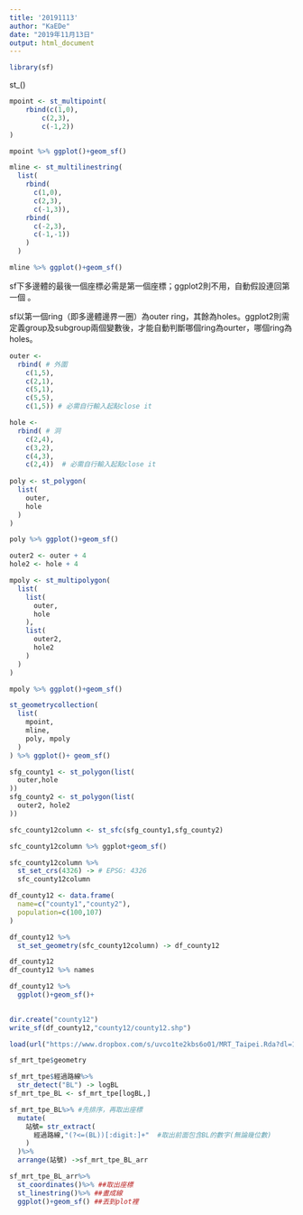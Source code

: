 ```yaml
---
title: '20191113'
author: "KaEDe"
date: "2019年11月13日"
output: html_document
---
```



```r
library(sf)
```

st_<geometry type>(<geometry record>)

```r
mpoint <- st_multipoint(
    rbind(c(1,0),
        c(2,3),
        c(-1,2))
)

mpoint %>% ggplot()+geom_sf()
```


```r
mline <- st_multilinestring(
  list(
    rbind(
      c(1,0),
      c(2,3),
      c(-1,3)),
    rbind(
      c(-2,3),
      c(-1,-1))
    )
  )

mline %>% ggplot()+geom_sf()
```
sf下多邊體的最後一個座標必需是第一個座標；ggplot2則不用，自動假設連回第一個 。

sf以第一個ring（即多邊體邊界一圈）為outer ring，其餘為holes。ggplot2則需定義group及subgroup兩個變數後，才能自動判斷哪個ring為ourter，哪個ring為holes。
```r
outer <-     
  rbind( # 外圍
    c(1,5),
    c(2,1),
    c(5,1),
    c(5,5),
    c(1,5)) # 必需自行輸入起點close it

hole <-
  rbind( # 洞
    c(2,4),
    c(3,2),
    c(4,3),
    c(2,4))  # 必需自行輸入起點close it
  
poly <- st_polygon(
  list(
    outer, 
    hole
  )
) 

poly %>% ggplot()+geom_sf()
```

```r
outer2 <- outer + 4
hole2 <- hole + 4

mpoly <- st_multipolygon(
  list(
    list(
      outer,
      hole
    ),
    list(
      outer2,
      hole2
    )
  )
) 

mpoly %>% ggplot()+geom_sf()
```

```r
st_geometrycollection(
  list(
    mpoint,
    mline,
    poly, mpoly
  )
) %>% ggplot()+ geom_sf()
```



```r
sfg_county1 <- st_polygon(list(
  outer,hole
))
sfg_county2 <- st_polygon(list(
  outer2, hole2
))

sfc_county12column <- st_sfc(sfg_county1,sfg_county2)

sfc_county12column %>% ggplot+geom_sf()
```


```r
sfc_county12column %>%
  st_set_crs(4326) -> # EPSG: 4326
  sfc_county12column
```



```r
df_county12 <- data.frame(
  name=c("county1","county2"),
  population=c(100,107)
)

df_county12 %>%
  st_set_geometry(sfc_county12column) -> df_county12

df_county12
df_county12 %>% names

df_county12 %>%
  ggplot()+geom_sf()+
  
```


```r
dir.create("county12")
write_sf(df_county12,"county12/county12.shp")
```



#####################
```r
load(url("https://www.dropbox.com/s/uvco1te2kbs6o01/MRT_Taipei.Rda?dl=1"))
```

```r
sf_mrt_tpe$geometry
```

```r
sf_mrt_tpe$經過路線%>%
  str_detect("BL") -> logBL
sf_mrt_tpe_BL <- sf_mrt_tpe[logBL,]

sf_mrt_tpe_BL%>% #先排序，再取出座標
  mutate(
    站號= str_extract(
      經過路線,"(?<=(BL))[:digit:]+"  #取出前面包含BL的數字(無論幾位數)
    )
  )%>%
  arrange(站號) ->sf_mrt_tpe_BL_arr

sf_mrt_tpe_BL_arr%>%
  st_coordinates()%>% ##取出座標
  st_linestring()%>% ##畫成線
  ggplot()+geom_sf() ##丟到plot裡
```

